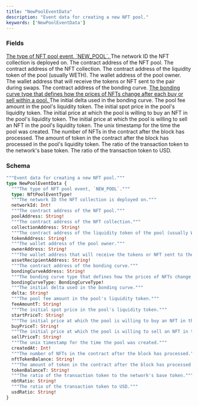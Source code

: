 ```yaml
---
title: "NewPoolEventData"
description: "Event data for creating a new NFT pool."
keywords: ['NewPoolEventData']
---
```


### Fields

<a href="/api-reference/types/nftpooleventtype">
  <ResponseField name="type" type="NftPoolEventType!" required>
    The type of NFT pool event, `NEW_POOL`.
  </ResponseField>
</a>

<ResponseField name="networkId" type="Int!" required>
  The network ID the NFT collection is deployed on.
</ResponseField>

<ResponseField name="poolAddress" type="String!" required>
  The contract address of the NFT pool.
</ResponseField>

<ResponseField name="collectionAddress" type="String!" required>
  The contract address of the NFT collection.
</ResponseField>

<ResponseField name="tokenAddress" type="String!" required>
  The contract address of the liquidity token of the pool (usually WETH).
</ResponseField>

<ResponseField name="ownerAddress" type="String!" required>
  The wallet address of the pool owner.
</ResponseField>

<ResponseField name="assetRecipientAddress" type="String!" required>
  The wallet address that will receive the tokens or NFT sent to the pair during swaps.
</ResponseField>

<ResponseField name="bondingCurveAddress" type="String!" required>
  The contract address of the bonding curve.
</ResponseField>

<a href="/api-reference/types/bondingcurvetype">
  <ResponseField name="bondingCurveType" type="BondingCurveType!" required>
    The bonding curve type that defines how the prices of NFTs change after each buy or sell within a pool.
  </ResponseField>
</a>

<ResponseField name="delta" type="String!" required>
  The initial delta used in the bonding curve.
</ResponseField>

<ResponseField name="feeAmountT" type="String!" required>
  The pool fee amount in the pool's liquidity token.
</ResponseField>

<ResponseField name="startPriceT" type="String!" required>
  The initial spot price in the pool's liquidity token.
</ResponseField>

<ResponseField name="buyPriceT" type="String!" required>
  The initial price at which the pool is willing to buy an NFT in the pool's liquidity token.
</ResponseField>

<ResponseField name="sellPriceT" type="String!" required>
  The initial price at which the pool is willing to sell an NFT in the pool's liquidity token.
</ResponseField>

<ResponseField name="createdAt" type="Int!" required>
  The unix timestamp for the time the pool was created.
</ResponseField>

<ResponseField name="nftTokenBalance" type="String!" required>
  The number of NFTs in the contract after the block has processed.
</ResponseField>

<ResponseField name="tokenBalanceT" type="String!" required>
  The amount of token in the contract after the block has processed in the pool's liquidity token.
</ResponseField>

<ResponseField name="nbtRatio" type="String!" required>
  The ratio of the transaction token to the network's base token.
</ResponseField>

<ResponseField name="usdRatio" type="String!" required>
  The ratio of the transaction token to USD.
</ResponseField>

### Schema


```graphql 
"""Event data for creating a new NFT pool."""
type NewPoolEventData {
  """The type of NFT pool event, `NEW_POOL`."""
  type: NftPoolEventType!
  """The network ID the NFT collection is deployed on."""
  networkId: Int!
  """The contract address of the NFT pool."""
  poolAddress: String!
  """The contract address of the NFT collection."""
  collectionAddress: String!
  """The contract address of the liquidity token of the pool (usually WETH)."""
  tokenAddress: String!
  """The wallet address of the pool owner."""
  ownerAddress: String!
  """The wallet address that will receive the tokens or NFT sent to the pair during swaps."""
  assetRecipientAddress: String!
  """The contract address of the bonding curve."""
  bondingCurveAddress: String!
  """The bonding curve type that defines how the prices of NFTs change after each buy or sell within a pool."""
  bondingCurveType: BondingCurveType!
  """The initial delta used in the bonding curve."""
  delta: String!
  """The pool fee amount in the pool's liquidity token."""
  feeAmountT: String!
  """The initial spot price in the pool's liquidity token."""
  startPriceT: String!
  """The initial price at which the pool is willing to buy an NFT in the pool's liquidity token."""
  buyPriceT: String!
  """The initial price at which the pool is willing to sell an NFT in the pool's liquidity token."""
  sellPriceT: String!
  """The unix timestamp for the time the pool was created."""
  createdAt: Int!
  """The number of NFTs in the contract after the block has processed."""
  nftTokenBalance: String!
  """The amount of token in the contract after the block has processed in the pool's liquidity token."""
  tokenBalanceT: String!
  """The ratio of the transaction token to the network's base token."""
  nbtRatio: String!
  """The ratio of the transaction token to USD."""
  usdRatio: String!
}
```
